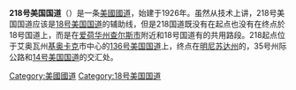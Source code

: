 '''218号美国国道'''（{{lang-en|U.S. Route 218}}）是一条[[美國國道|美國國道]]，始建于1926年。虽然从技术上讲，218号美国国道应该是[[18号美国国道|18号美国国道]]的辅助线，但是218国道既没有在起点也没有在终点於18号国道上，而是在[[查尔斯城_(艾奥瓦州)|爱荷华州查尔斯市]]附近和18号国道有{{Convert|8|mi}}的共用路段。218起点位于艾奥瓦州[[基奥卡克_(艾奥瓦州)|基奥卡克]]市中心的[[136号美国国道|136号美国国道]]上，终点在[[明尼苏达州|明尼苏达州]]的{{tsl|en|Owatonna,_Minnesota|奥瓦通纳}}，35号州际公路和[[14号美国国道|14号美国国道]]的交汇处。
[[Category:美國國道|Category:美國國道]]
[[Category:18号美国国道|Category:18号美国国道]]
{{road-stub}}